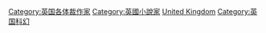 {{Commonscat|Science fiction writers from the United Kingdom}}

[[Category:英国各体裁作家|Category:英国各体裁作家]]
[[Category:英國小說家|Category:英國小說家]]
[[Category:各國科幻小說家|United Kingdom]]
[[Category:英国科幻|Category:英国科幻]]
